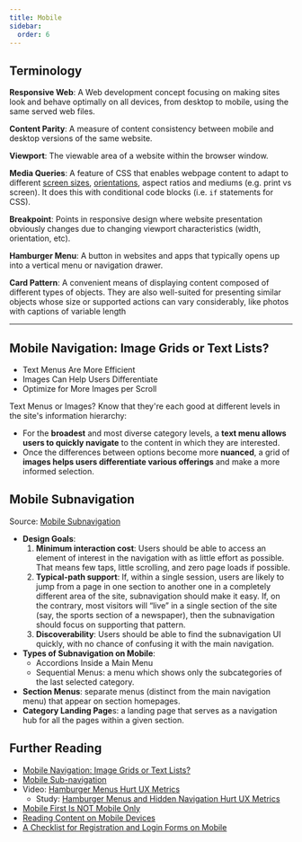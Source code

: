 ```yaml
---
title: Mobile
sidebar:
  order: 6
---
```


## Terminology
**Responsive Web**: A Web development concept focusing on making sites look and behave optimally on all devices, from desktop to mobile, using the same served web files.

**Content Parity**: A measure of content consistency between mobile and desktop versions of the same website.

**Viewport**: The viewable area of a website within the browser window.

**Media Queries**: A feature of CSS that enables webpage content to adapt to different [screen sizes](https://codepen.io/browsertherapy/pen/mdPaZdW), [orientations](https://codepen.io/acidtone/pen/QWLZxRx), aspect ratios and mediums (e.g. print vs screen). It does this with conditional code blocks (i.e. `if` statements for CSS).

**Breakpoint**: Points in responsive design where website presentation obviously changes due to changing viewport characteristics (width, orientation, etc).

**Hamburger Menu**: A button in websites and apps that typically opens up into a vertical menu or navigation drawer.

**Card Pattern**: A convenient means of displaying content composed of different types of objects. They are also well-suited for presenting similar objects whose size or supported actions can vary considerably, like photos with captions of variable length

---

## Mobile Navigation: Image Grids or Text Lists?
- Text Menus Are More Efficient
- Images Can Help Users Differentiate
- Optimize for More Images per Scroll

Text Menus or Images? Know that they're each good at different levels in the site's information hierarchy: 
- For the **broadest** and most diverse category levels, a **text menu allows users to quickly navigate** to the content in which they are interested.
- Once the differences between options become more **nuanced**, a grid of **images helps users differentiate various offerings** and make a more informed selection.

## Mobile Subnavigation
Source: [Mobile Subnavigation](https://www.nngroup.com/articles/mobile-subnavigation/)
- **Design Goals**:
    1. **Minimum interaction cost**: Users should be able to access an element of interest in the navigation with as little effort as possible. That means few taps, little scrolling, and zero page loads if possible.
    2. **Typical-path support**:  If, within a single session, users are likely to jump from a page in one section to another one in a completely different area of the site, subnavigation should make it easy.  If, on the contrary, most visitors will “live” in a single section of the site (say, the sports section of a newspaper), then the subnavigation should focus on supporting that pattern.
    3. **Discoverability**:  Users should be able to find the subnavigation UI quickly, with no chance of confusing it with the main navigation.
- **Types of Subnavigation on Mobile**:
    - Accordions Inside a Main Menu
    - Sequential Menus:  a menu which shows only the subcategories of the last selected category.
- **Section Menus**: separate menus (distinct from the main navigation menu) that appear on section homepages.
- **Category Landing Page**s: a landing page that serves as a navigation hub for all the pages within a given section.

## Further Reading
- [Mobile Navigation: Image Grids or Text Lists?](https://www.nngroup.com/articles/image-vs-list-mobile-navigation/)
- [Mobile Sub-navigation](https://www.nngroup.com/articles/mobile-subnavigation/)
- Video: [Hamburger Menus Hurt UX Metrics](https://www.nngroup.com/videos/hamburger-menus/)
    - Study: [Hamburger Menus and Hidden Navigation Hurt UX Metrics](https://www.nngroup.com/articles/hamburger-menus/)
- [Mobile First Is NOT Mobile Only](https://www.nngroup.com/articles/mobile-first-not-mobile-only/)
- [Reading Content on Mobile Devices](https://www.nngroup.com/articles/mobile-content/)
- [A Checklist for Registration and Login Forms on Mobile](https://www.nngroup.com/articles/checklist-registration-login/)
